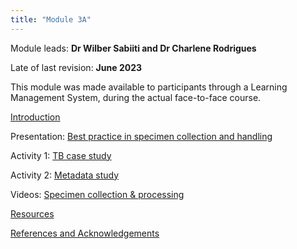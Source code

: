 ```yaml
---
title: "Module 3A"
---
```


Module leads: **Dr Wilber Sabiiti and Dr Charlene Rodrigues**

Late of last revision: **June 2023**

This module was made available to participants through a Learning Management System, during the actual face-to-face course.

[Introduction](module3a_introduction.qmd)

Presentation: [Best practice in specimen collection and handling](module3a_presentation.qmd)

Activity 1: [TB case study](module3a_activity1.qmd)

Activity 2: [Metadata study](module3a_activity2.qmd)

Videos: [Specimen collection & processing](module3a_videos.qmd)

[Resources](module3a_resources.qmd)

[References and Acknowledgements](module3a_references.qmd)
